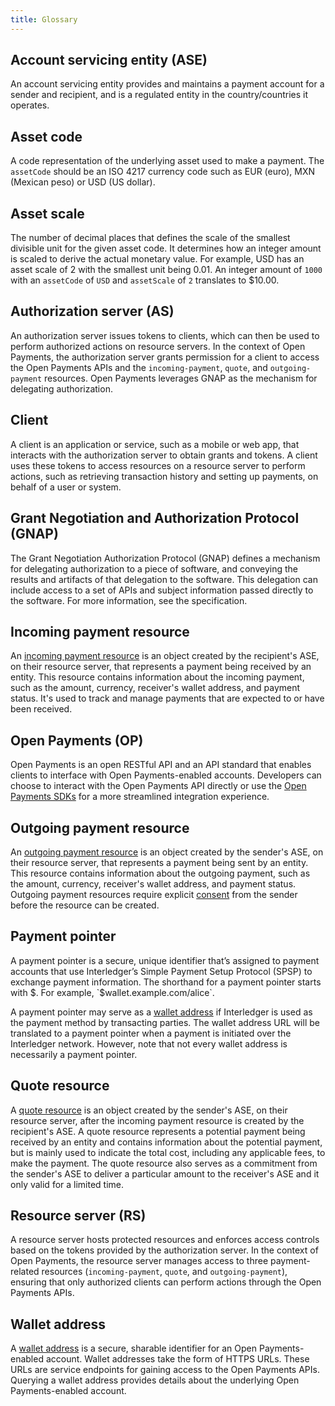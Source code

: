 ```yaml
---
title: Glossary
---
```



## Account servicing entity (ASE)

An account servicing entity provides and maintains a payment account for a sender and recipient, and is a regulated entity in the country/countries it operates.

## Asset code

A code representation of the underlying asset used to make a payment. The `assetCode` should be an <LinkOut href='https://en.wikipedia.org/wiki/ISO_4217'>ISO 4217</LinkOut> currency code such as EUR (euro), MXN (Mexican peso) or USD (US dollar).

## Asset scale

The number of decimal places that defines the scale of the smallest divisible unit for the given asset code. It determines how an integer amount is scaled to derive the actual monetary value. For example, USD has an asset scale of 2 with the smallest unit being 0.01. An integer amount of `1000` with an `assetCode` of `USD` and `assetScale` of `2` translates to $10.00.

## Authorization server (AS)

An authorization server issues tokens to clients, which can then be used to perform authorized actions on resource servers. In the context of Open Payments, the authorization server grants permission for a client to access the Open Payments APIs and the `incoming-payment`, `quote`, and `outgoing-payment` resources. Open Payments leverages GNAP as the mechanism for delegating authorization.

## Client

A client is an application or service, such as a mobile or web app, that interacts with the authorization server to obtain grants and tokens. A client uses these tokens to access resources on a resource server to perform actions, such as retrieving transaction history and setting up payments, on behalf of a user or system.

## Grant Negotiation and Authorization Protocol (GNAP)

The Grant Negotiation Authorization Protocol (GNAP) defines a mechanism for delegating authorization to a piece of software, and conveying the results and artifacts of that delegation to the software. This delegation can include access to a set of APIs and subject information passed directly to the software. For more information, see the <LinkOut href="https://datatracker.ietf.org/doc/html/draft-ietf-gnap-core-protocol-12">specification</LinkOut>.

## Incoming payment resource

An [incoming payment resource](/concepts/resources/#incoming-payment) is an object created by the recipient's ASE, on their resource server, that represents a payment being received by an entity. This resource contains information about the incoming payment, such as the amount, currency, receiver's wallet address, and payment status. It's used to track and manage payments that are expected to or have been received.

## Open Payments (OP)

Open Payments is an open RESTful API and an API standard that enables clients to interface with Open Payments-enabled accounts. Developers can choose to interact with the Open Payments API directly or use the [Open Payments SDKs](/sdk/before-you-begin) for a more streamlined integration experience.

## Outgoing payment resource

An [outgoing payment resource](/concepts/resources/#outgoing-payment) is an object created by the sender's ASE, on their resource server, that represents a payment being sent by an entity. This resource contains information about the outgoing payment, such as the amount, currency, receiver's wallet address, and payment status. Outgoing payment resources require explicit [consent](/identity/idp/) from the sender before the resource can be created.

## Payment pointer

A <LinkOut href="https://paymentpointers.org/">payment pointer</LinkOut> is a secure, unique identifier that’s assigned to payment accounts that use Interledger’s <LinkOut href='https://interledger.org/developers/rfcs/simple-payment-setup-protocol/'>Simple Payment Setup Protocol (SPSP)</LinkOut> to exchange payment information. The shorthand for a payment pointer starts with $. For example, `$wallet.example.com/alice`.

A payment pointer may serve as a [wallet address](/concepts/wallet-addresses) if Interledger is used as the payment method by transacting parties. The wallet address URL will be translated to a payment pointer when a payment is initiated over the Interledger network. However, note that not every wallet address is necessarily a payment pointer.

## Quote resource

A [quote resource](/concepts/resources/#quote) is an object created by the sender's ASE, on their resource server, after the incoming payment resource is created by the recipient's ASE. A quote resource represents a potential payment being received by an entity and contains information about the potential payment, but is mainly used to indicate the total cost, including any applicable fees, to make the payment. The quote resource also serves as a commitment from the sender's ASE to deliver a particular amount to the receiver's ASE and it only valid for a limited time.

## Resource server (RS)

A resource server hosts protected resources and enforces access controls based on the tokens provided by the authorization server. In the context of Open Payments, the resource server manages access to three payment-related resources (`incoming-payment`, `quote`, and `outgoing-payment`), ensuring that only authorized clients can perform actions through the Open Payments APIs.

## Wallet address

A [wallet address](/concepts/wallet-addresses) is a secure, sharable identifier for an Open Payments-enabled account. Wallet addresses take the form of HTTPS URLs. These URLs are service endpoints for gaining access to the Open Payments APIs. Querying a wallet address provides details about the underlying Open Payments-enabled account.
